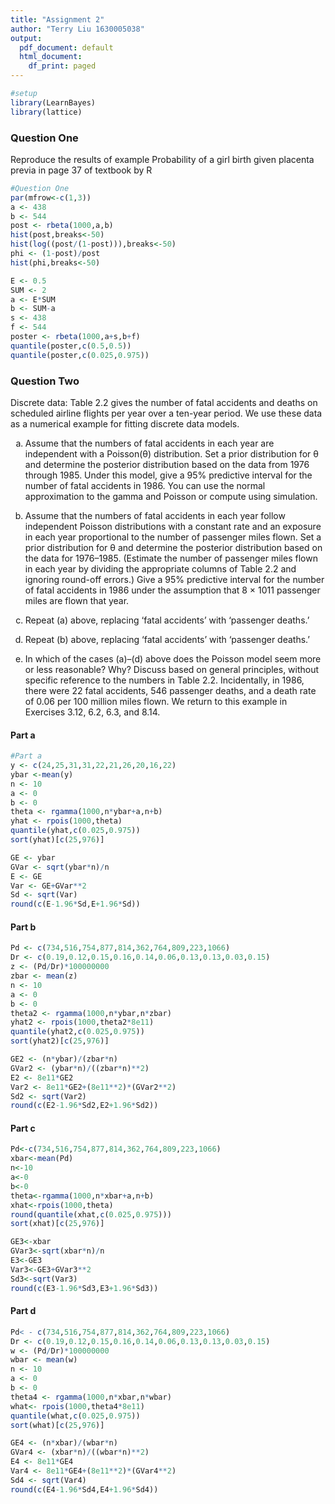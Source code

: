 ```yaml
---
title: "Assignment 2"
author: "Terry Liu 1630005038"
output:
  pdf_document: default
  html_document:
    df_print: paged
---
```


```r
#setup
library(LearnBayes)
library(lattice)
```
### Question One 

Reproduce the results of example Probability of a girl birth given placenta previa in page 37 of textbook by R

```r
#Question One
par(mfrow<-c(1,3))
a <- 438
b <- 544
post <- rbeta(1000,a,b)
hist(post,breaks<-50)
hist(log((post/(1-post))),breaks<-50)
phi <- (1-post)/post
hist(phi,breaks<-50)

E <- 0.5
SUM <- 2
a <- E*SUM
b <- SUM-a
s <- 438
f <- 544
poster <- rbeta(1000,a+s,b+f)
quantile(poster,c(0.5,0.5))
quantile(poster,c(0.025,0.975))
```

### Question Two 

Discrete data: Table 2.2 gives the number of fatal accidents and deaths on scheduled airline flights per year over a ten-year period. We use these data as a numerical example for fitting discrete data models.

(a) Assume that the numbers of fatal accidents in each year are independent with a Poisson(θ) distribution. Set a prior distribution for θ and determine the posterior distribution based on the data from 1976 through 1985. Under this model, give a 95% predictive interval for the number of fatal accidents in 1986. You can use the normal approximation to the gamma and Poisson or compute using simulation.

(b) Assume that the numbers of fatal accidents in each year follow independent Poisson
distributions with a constant rate and an exposure in each year proportional to the
number of passenger miles flown. Set a prior distribution for θ and determine the
posterior distribution based on the data for 1976–1985. (Estimate the number of
passenger miles flown in each year by dividing the appropriate columns of Table 2.2
and ignoring round-off errors.) Give a 95% predictive interval for the number of fatal accidents in 1986 under the assumption that 8 × 1011 passenger miles are flown that
year.

(c) Repeat (a) above, replacing ‘fatal accidents’ with 'passenger deaths.'

(d) Repeat (b) above, replacing ‘fatal accidents’ with 'passenger deaths.'

(e) In which of the cases (a)–(d) above does the Poisson model seem more or less reasonable? Why? Discuss based on general principles, without specific reference to the
numbers in Table 2.2.
Incidentally, in 1986, there were 22 fatal accidents, 546 passenger deaths, and a death
rate of 0.06 per 100 million miles flown. We return to this example in Exercises 3.12,
6.2, 6.3, and 8.14.



#### Part a
```r
#Part a
y <- c(24,25,31,31,22,21,26,20,16,22)
ybar <-mean(y)
n <- 10
a <- 0
b <- 0
theta <- rgamma(1000,n*ybar+a,n+b)
yhat <- rpois(1000,theta)
quantile(yhat,c(0.025,0.975))
sort(yhat)[c(25,976)]

GE <- ybar
GVar <- sqrt(ybar*n)/n
E <- GE
Var <- GE+GVar**2
Sd <- sqrt(Var)
round(c(E-1.96*Sd,E+1.96*Sd))
```
#### Part b
```r
Pd <- c(734,516,754,877,814,362,764,809,223,1066)
Dr <- c(0.19,0.12,0.15,0.16,0.14,0.06,0.13,0.13,0.03,0.15)
z <- (Pd/Dr)*100000000
zbar <- mean(z)
n <- 10
a <- 0
b <- 0
theta2 <- rgamma(1000,n*ybar,n*zbar)
yhat2 <- rpois(1000,theta2*8e11)
quantile(yhat2,c(0.025,0.975))
sort(yhat2)[c(25,976)]

GE2 <- (n*ybar)/(zbar*n)
GVar2 <- (ybar*n)/((zbar*n)**2)
E2 <- 8e11*GE2
Var2 <- 8e11*GE2+(8e11**2)*(GVar2**2)
Sd2 <- sqrt(Var2)
round(c(E2-1.96*Sd2,E2+1.96*Sd2))
```
#### Part c
```r
Pd<-c(734,516,754,877,814,362,764,809,223,1066)
xbar<-mean(Pd)
n<-10
a<-0
b<-0
theta<-rgamma(1000,n*xbar+a,n+b)
xhat<-rpois(1000,theta)
round(quantile(xhat,c(0.025,0.975)))
sort(xhat)[c(25,976)]

GE3<-xbar
GVar3<-sqrt(xbar*n)/n
E3<-GE3
Var3<-GE3+GVar3**2
Sd3<-sqrt(Var3)
round(c(E3-1.96*Sd3,E3+1.96*Sd3))
```
#### Part d
```r
Pd< - c(734,516,754,877,814,362,764,809,223,1066)
Dr <- c(0.19,0.12,0.15,0.16,0.14,0.06,0.13,0.13,0.03,0.15)
w <- (Pd/Dr)*100000000
wbar <- mean(w)
n <- 10
a <- 0
b <- 0
theta4 <- rgamma(1000,n*xbar,n*wbar)
what<- rpois(1000,theta4*8e11)
quantile(what,c(0.025,0.975))
sort(what)[c(25,976)]

GE4 <- (n*xbar)/(wbar*n)
GVar4 <- (xbar*n)/((wbar*n)**2)
E4 <- 8e11*GE4
Var4 <- 8e11*GE4+(8e11**2)*(GVar4**2)
Sd4 <- sqrt(Var4)
round(c(E4-1.96*Sd4,E4+1.96*Sd4))
```

